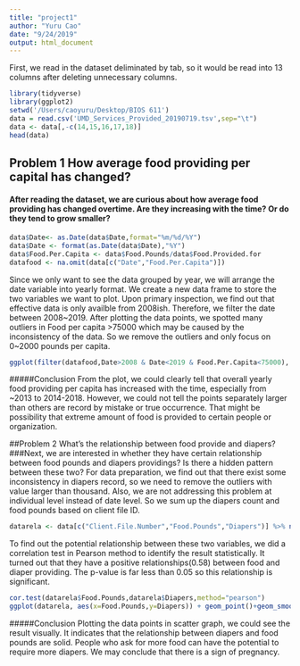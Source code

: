 ```yaml
---
title: "project1"
author: "Yuru Cao"
date: "9/24/2019"
output: html_document
---
```

First, we read in the dataset deliminated by tab, so it would be read into 13 columns after deleting unnecessary columns.
```r
library(tidyverse)
library(ggplot2)
setwd('/Users/caoyuru/Desktop/BIOS 611')
data = read.csv('UMD_Services_Provided_20190719.tsv',sep="\t")
data <- data[,-c(14,15,16,17,18)]
head(data)
```
## Problem 1 How average food providing per capital has changed?
#### After reading the dataset, we are curious about how average food providing has changed overtime. Are they increasing with the time? Or do they tend to grow smaller?
```r
data$Date<- as.Date(data$Date,format="%m/%d/%Y") 
data$Date <- format(as.Date(data$Date),"%Y") 
data$Food.Per.Capita <- data$Food.Pounds/data$Food.Provided.for
datafood <- na.omit(data[c("Date","Food.Per.Capita")])
```

Since we only want to see the data grouped by year, we will arrange the date variable into yearly format. We create a new data frame to store the two variables we want to plot. 
Upon primary inspection, we find out that effective data is only availble from 2008ish. Therefore, we filter the date between 2008~2019. 
After plotting the data points, we spotted many outliers in Food per capita >75000 which may be caused by the inconsistency of the data. So we remove the outliers and only focus on 0~2000 pounds per capita.
```r
ggplot(filter(datafood,Date>2008 & Date<2019 & Food.Per.Capita<75000), aes(x=Date,y=Food.Per.Capita)) + geom_point()
```

#####Conclusion
From the plot, we could clearly tell that overall yearly food providing per capita has increased with the time, especially from ~2013 to 2014-2018. However, we could not tell the points separately larger than others are record by mistake or true occurrence. That might be possibility that extreme amount of food is provided to certain people or organization.

##Problem 2 What's the relationship between food provide and diapers?
###Next, we are interested in whether they have certain relationship between food pounds and diapers providings? Is there a hidden pattern between these two? 
For data preparation, we find out that there exist some inconsistency in diapers record, so we need to remove the outliers with value larger than thousand. Also, we are not addressing this problem at individual level instead of date level. So we sum up the diapers count and food pounds based on client file ID.
```r
datarela <- data[c("Client.File.Number","Food.Pounds","Diapers")] %>% na.omit() %>% filter(Diapers<1000) %>% group_by(Client.File.Number) %>% summarise (Food.Pounds=sum(Food.Pounds),Diapers=sum(Diapers))
```

To find out the potential relationship between these two variables, we did a correlation test in Pearson method to identify the result statistically. It turned out that they have a positive relationships(0.58) between food and diaper providing. The p-value is far less than 0.05 so this relationship is significant. 
```r
cor.test(datarela$Food.Pounds,datarela$Diapers,method="pearson")
ggplot(datarela, aes(x=Food.Pounds,y=Diapers)) + geom_point()+geom_smooth(method=lm)
```

#####Conclusion
Plotting the data points in scatter graph, we could see the result visually. It indicates that the relationship between diapers and food pounds are solid. People who ask for more food can have the potential to require more diapers. We may conclude that there is a sign of pregnancy. 
